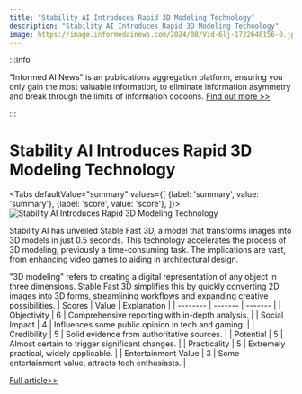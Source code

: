```yaml
---
title: "Stability AI Introduces Rapid 3D Modeling Technology"
description: "Stability AI Introduces Rapid 3D Modeling Technology"
image: https://image.informedainews.com/2024/08/Vid-6lj-1722648156-0.jpg
---
```



:::info

"Informed AI News" is an publications aggregation platform, ensuring you only gain the most valuable information, to eliminate information asymmetry and break through the limits of information cocoons.  [Find out more >>](/)

:::

# Stability AI Introduces Rapid 3D Modeling Technology


<Tabs
	defaultValue="summary"
	values={[
	{label: 'summary', value: 'summary'},
	{label: 'score', value: 'score'},
]}>
<TabItem value="summary">
<img
  src="https://image.informedainews.com/2024/08/Vid-6lj-1722648156-0.jpg"
  alt="Stability AI Introduces Rapid 3D Modeling Technology"
/>



Stability AI has unveiled Stable Fast 3D, a model that transforms images into 3D models in just 0.5 seconds. This technology accelerates the process of 3D modeling, previously a time-consuming task. The implications are vast, from enhancing video games to aiding in architectural design.

"3D modeling" refers to creating a digital representation of any object in three dimensions. Stable Fast 3D simplifies this by quickly converting 2D images into 3D forms, streamlining workflows and expanding creative possibilities.
</TabItem>
<TabItem value="score">
	| Scores     | Value   | Explanation |
	| -------- | ------- | ------- |
	| Objectivity  | 6    | Comprehensive reporting with in-depth analysis.    |
	| Social Impact | 4     | Influences some public opinion in tech and gaming.    |
	| Credibility    | 5    | Solid evidence from authoritative sources.    |
	| Potential    | 5    | Almost certain to trigger significant changes.    |
	| Practicality    | 5    | Extremely practical, widely applicable.    |
	| Entertainment Value    | 3    | Some entertainment value, attracts tech enthusiasts.    |
</TabItem>
</Tabs>

[Full article>>](https://xiaohu.ai/p/12203)
